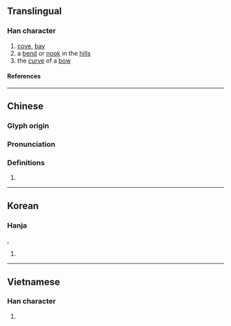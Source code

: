 {{character info}}
==Translingual==

===Han character===
{{Han char|rn=85|rad=水|as=09|sn=12|four=36132|canj=EWMV|ids=⿰氵畏}}

# [[cove]], [[bay]]
# a [[bend]] or [[nook]] in the [[hill]]s
# the [[curve]] of a [[bow]]

====References====
{{Han ref|kx=0634.090|dkj=17773|dj=1041.060|hdz=31677.020|uh=6E28}}

----

==Chinese==
{{zh-forms}}

===Glyph origin===
{{Han etym}}

===Pronunciation===
{{zh-pron
|m=wēi
|c=wui1
|mn=oe
|mc=y
|oc=y
|ma=
|cat=n
}}

===Definitions===
{{zh-hanzi}}

# {{rfdef|zh}}

----

==Korean==

===Hanja===
{{ko-hanja|와}}, {{ko-hanja|위}}

# {{rfdef|ko|sort=水09}}

----

==Vietnamese==

===Han character===
{{vi-readings|rs=水09|reading=hoáy}}

# {{rfdef|vi|sort=水09}}